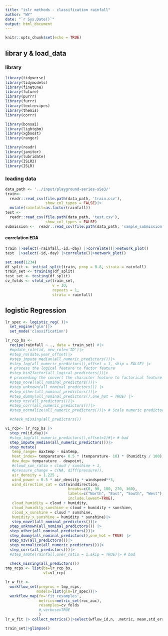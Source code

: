 ```yaml
---
title: "islr methods - classification rainfall"
author: "WY"
date: "`r Sys.Date()`"
output: html_document
---
```


```r
knitr::opts_chunk$set(echo = TRUE)
```
## librar y & load_data

### library

```r
library(tidyverse)
library(tidymodels)
library(finetune)
library(future)
library(purrr)
library(furrr)
library(textrecipes)
library(themis)
library(corrr)

library(bonsai)
library(lightgbm)
library(xgboost)
library(ranger)

library(readr)
library(janitor)
library(lubridate)
library(ISLR2)
library(ISLR)
```

### loading data

```r
data_path <- '../input/playground-series-s5e3/'
train<- 
  readr::read_csv(file.path(data_path, 'train.csv'),
                  show_col_types = FALSE)|>
  mutate(rainfall=as.factor(rainfall))
test <- 
  readr::read_csv(file.path(data_path, 'test.csv'),
                  show_col_types = FALSE)
submission <-  readr::read_csv(file.path(data_path, 'sample_submission.csv'),show_col_types = FALSE)
```
  
#### correlation EDA
```r
train |>select(-rainfall,-id,-day) |>correlate()|>network_plot()
test  |>select(-id,-day) |>correlate()|>network_plot()
```


```r
set.seed(1234)
df_split <- initial_split(train, prop = 0.8, strata = rainfall)
train_set <- training(df_split)
test_set <- testing(df_split)
cv_folds <- vfold_cv(train_set,
                     v = 10,
                     repeats = 1,
                     strata = rainfall)
```

## logistic Regression

```r
lr_spec <- logistic_reg( )|>
  set_engine('glm')|>
  set_mode('classification')
```


```r
lr_rcp_bs <- 
  recipe(rainfall ~ ., data = train_set) #|>
  #update_role(id, new_role='ID')|>
  #step_rm(date,year_offset)|>
  #step_impute_median(all_numeric_predictors())|> 
  #step_log(all_numeric_predictors(),offset = 1, skip = FALSE) |>
  # process the logical feature to factor feature
  #step_bin2factor(all_logical_predictors())|>
  # proceeding the convert the character feature to factorical feature
  #step_novel(all_nominal_predictors())|>
  #step_unknown(all_nominal_predictors()) |>
  #step_other(all_nominal_predictors())|>
  #step_dummy(all_nominal_predictors(),one_hot = TRUE) |>
  #step_nzv(all_predictors())|>
  #step_corr(all_numeric_predictors())|>
  #step_normalize(all_numeric_predictors())|> # Scale numeric predictors

  #check_missing(all_predictors())

v1_rcp<- lr_rcp_bs |>
  step_rm(id,day)|>
  #step_log(all_numeric_predictors(),offset=1)#|> # bad
  step_impute_median(all_numeric_predictors())|> 
  step_mutate(
   temp_range= maxtemp - mintemp,
   heat_index= temparature+ 0.5 * (temparature- 10) * (humidity / 100),
   dew_dep= temparature - dewpoint,
   #cloud_sun_ratio = cloud / sunshine + 1,    
   #pressure_change = c(NA, diff(pressure)),
   air_density = 1.225 , 
   wind_power = 0.5 * air_density * windspeed**3,
   wind_direction_cat = cut(winddirection, 
                            breaks=c(0, 90, 180, 270, 360), 
                            labels=c("North", "East", "South", "West"), 
                            include.lowest=TRUE),
   cloud_humidity = cloud + humidity,
   cloud_humidity_sunshine = cloud + humidity + sunshine,
   cloud_x_sunshine = cloud * sunshine,
   humidity_x_sunshine = humidity * sunshine)|>
   step_novel(all_nominal_predictors())|>
  step_unknown(all_nominal_predictors()) |>
  step_other(all_nominal_predictors())|>
  step_dummy(all_nominal_predictors(),one_hot = TRUE) |>
  step_nzv(all_predictors())|>
  step_normalize(all_numeric_predictors())|>
  step_corr(all_predictors())|>
  #step_smote(rainfall,over_ratio = 1,skip = TRUE)|> # bad 
  
  check_missing(all_predictors())
tmp_rcps <- list(bs=lr_rcp_bs,
                 v1=v1_rcp)
```


```r
lr_w_fit <-
  workflow_set(preproc = tmp_rcps,
              models=list(glm=lr_spec))|>
  workflow_map(fn='fit_resamples',
               metrics=metric_set(roc_auc),
               resamples=cv_folds
               #,verbose=TRUE
               )
lr_w_fit |> collect_metrics()|>select(wflow_id,n, .metric, mean,std_err)
```

```r
train_set|>glimpse()

```

